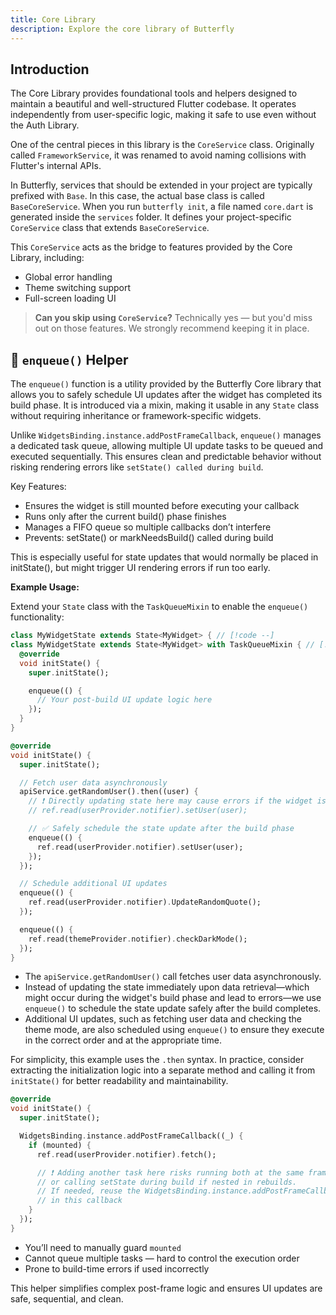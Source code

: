```yaml
---
title: Core Library
description: Explore the core library of Butterfly
---
```


## Introduction

The Core Library provides foundational tools and helpers designed to maintain a beautiful and
well-structured Flutter codebase. It operates independently from user-specific logic, making it safe
to use even without the Auth Library.

One of the central pieces in this library is the `CoreService` class. Originally called
`FrameworkService`, it was renamed to avoid naming collisions with Flutter's internal APIs.

In Butterfly, services that should be extended in your project are typically prefixed with `Base`.
In this case, the actual base class is called `BaseCoreService`. When you run `butterfly init`, a
file named `core.dart` is generated inside the `services` folder. It defines your project-specific
`CoreService` class that extends `BaseCoreService`.

This `CoreService` acts as the bridge to features provided by the Core Library, including:

- Global error handling
- Theme switching support
- Full-screen loading UI

> **Can you skip using `CoreService`?**
> Technically yes — but you'd miss out on those features. We strongly recommend keeping it in place.

## 🔁 `enqueue()` Helper

The `enqueue()` function is a utility provided by the Butterfly Core library that allows you to
safely schedule UI updates after the widget has completed its build phase. It is introduced via a
mixin, making it usable in any `State` class without requiring inheritance or framework-specific
widgets.

Unlike `WidgetsBinding.instance.addPostFrameCallback`, `enqueue()` manages a dedicated task queue,
allowing multiple UI update tasks to be queued and executed sequentially. This ensures clean and
predictable behavior without risking rendering errors like `setState() called during build`.

Key Features:
- Ensures the widget is still mounted before executing your callback
- Runs only after the current build() phase finishes
- Manages a FIFO queue so multiple callbacks don’t interfere
- Prevents: setState() or markNeedsBuild() called during build

This is especially useful for state updates that would normally be placed in initState(), but might
trigger UI rendering errors if run too early.

**Example Usage:**

Extend your `State` class with the `TaskQueueMixin` to enable the `enqueue()` functionality:

```dart
class MyWidgetState extends State<MyWidget> { // [!code --]
class MyWidgetState extends State<MyWidget> with TaskQueueMixin { // [!code ++]
  @override
  void initState() {
    super.initState();

    enqueue(() {
      // Your post-build UI update logic here
    });
  }
}
```


<Tabs> <TabItem label="Butterfly" value="butterfly">
```dart
@override
void initState() {
  super.initState();

  // Fetch user data asynchronously
  apiService.getRandomUser().then((user) {
    // ❗ Directly updating state here may cause errors if the widget is still building
    // ref.read(userProvider.notifier).setUser(user);

    // ✅ Safely schedule the state update after the build phase
    enqueue(() {
      ref.read(userProvider.notifier).setUser(user);
    });
  });

  // Schedule additional UI updates
  enqueue(() {
    ref.read(userProvider.notifier).UpdateRandomQuote();
  });

  enqueue(() {
    ref.read(themeProvider.notifier).checkDarkMode();
  });
}
```
- The `apiService.getRandomUser()` call fetches user data asynchronously.
- Instead of updating the state immediately upon data retrieval—which might occur during the
widget's build phase and lead to errors—we use `enqueue()` to schedule the state update safely after
the build completes.
- Additional UI updates, such as fetching user data and checking the theme mode, are also scheduled
using `enqueue()` to ensure they execute in the correct order and at the appropriate time.

<Info> For simplicity, this example uses the `.then` syntax. In practice, consider extracting the
initialization logic into a separate method and calling it from `initState()` for better readability
and maintainability. </Info>

</TabItem> <TabItem label="Native" value="native">
```dart
@override
void initState() {
  super.initState();

  WidgetsBinding.instance.addPostFrameCallback((_) {
    if (mounted) {
      ref.read(userProvider.notifier).fetch();

      // ❗ Adding another task here risks running both at the same frame
      // or calling setState during build if nested in rebuilds.
      // If needed, reuse the WidgetsBinding.instance.addPostFrameCallback
      // in this callback
    }
  });
}
```
- You’ll need to manually guard `mounted`
- Cannot queue multiple tasks — hard to control the execution order
- Prone to build-time errors if used incorrectly
 </TabItem> </Tabs>


 This helper simplifies complex post-frame logic and ensures UI updates are safe, sequential, and
 clean.

 ##